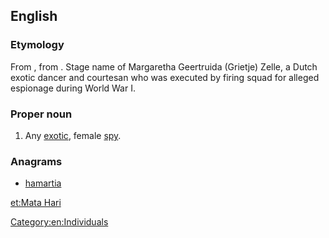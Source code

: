 {{also|matahari}}
==English==
{{wikipedia}}
===Etymology===
From {{etyl|nl}}, from {{etyl|id}} {{term|matahari||sun}}. Stage name of Margaretha Geertruida (Grietje) Zelle, a Dutch exotic dancer and courtesan who was executed by firing squad for alleged espionage during World War I.

===Proper noun===
{{en-proper noun}}

# Any [[exotic]], female [[spy]].

===Anagrams===
* [[hamartia#English|hamartia]]

[[Category:en:Individuals]]
[[et:Mata Hari]]